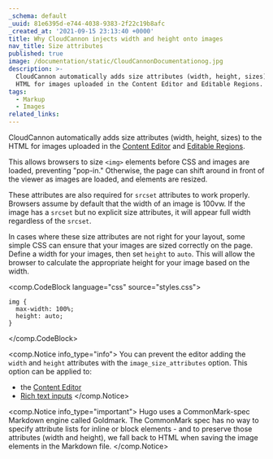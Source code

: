 ```yaml
---
_schema: default
_uuid: 81e6395d-e744-4038-9383-2f22c19b8afc
_created_at: '2021-09-15 23:13:40 +0000'
title: Why CloudCannon injects width and height onto images
nav_title: Size attributes
published: true
image: /documentation/static/CloudCannonDocumentationog.jpg
description: >-
  CloudCannon automatically adds size attributes (width, height, sizes) to the
  HTML for images uploaded in the Content Editor and Editable Regions.
tags:
  - Markup
  - Images
related_links:
---
```


CloudCannon automatically adds size attributes (width, height, sizes) to the HTML for images uploaded in the [Content Editor](/documentation/articles/the-content-editor/) and [Editable Regions](/documentation/articles/define-editable-regions-in-your-html/).

This allows browsers to size `<img>` elements before CSS and images are loaded, preventing "pop-in." Otherwise, the page can shift around in front of the viewer as images are loaded, and elements are resized.

These attributes are also required for `srcset` attributes to work properly. Browsers assume by default that the width of an image is 100vw. If the image has a `srcset` but no explicit size attributes, it will appear full width regardless of the `srcset`.

In cases where these size attributes are not right for your layout, some simple CSS can ensure that your images are sized correctly on the page. Define a width for your images, then set `height` to `auto`. This will allow the browser to calculate the appropriate height for your image based on the width.

<comp.CodeBlock language="css" source="styles.css">
```
img {
  max-width: 100%;
  height: auto;
}
```
</comp.CodeBlock>

<comp.Notice info_type="info">
  You can prevent the editor adding the `width` and `height` attributes with the `image_size_attributes` option. This option can be applied to:

  * the [Content Editor](/documentation/articles/configuring-toolbars/#image-options)
  * [Rich text inputs](/documentation/articles/configure-your-rich-text-inputs/#block-content)
</comp.Notice>

<comp.Notice info_type="important">
  Hugo uses a CommonMark-spec Markdown engine called Goldmark. The
  CommonMark spec has no way to specify attribute lists for inline
  or block elements - and to preserve those attributes (width and
  height), we fall back to HTML when saving the image elements in
  the Markdown file.
</comp.Notice>